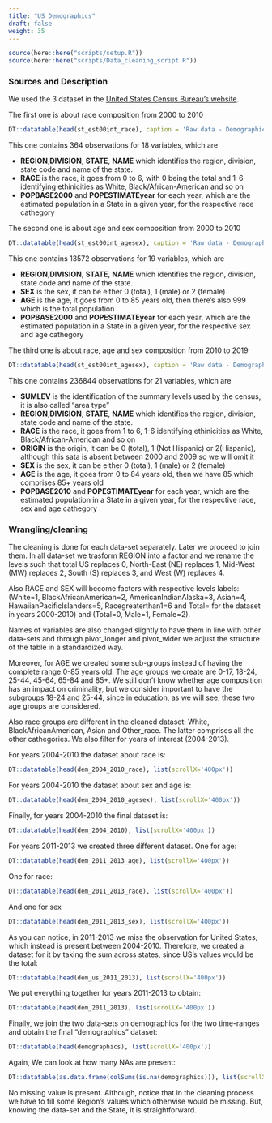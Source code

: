 ```yaml
---
title: "US Demographics"
draft: false
weight: 35
---
```

```r
source(here::here("scripts/setup.R"))
source(here::here("scripts/Data_cleaning_script.R"))
```

### Sources and Description

We used the 3 dataset in the [United States Census Bureau's website](https://www.census.gov/).  

The first one is about race composition from 2000 to 2010
```r
DT::datatable(head(st_est00int_race), caption = 'Raw data - Demographics, Race, 2000-2010', options = list( scrollX='400px'))
```

This one contains 364 observations for 18 variables, which are

<ul>
  <li> <b>REGION</b>,<b>DIVISION</b>, <b>STATE</b>, <b>NAME</b> which identifies the region, division, state code and name of the state. </li>
  <li> <b>RACE</b> is the race, it goes from 0 to 6, with 0 being the total and 1-6 identifying ethinicities as White, Black/African-American and so on </li>
  <li> <b>POPBASE2000</b> and <b>POPESTIMATEyear</b> for each year, which are the estimated population in a State in a given year, for the respective race cathegory</li>
</ul>

The second one is about age and sex composition from 2000 to 2010

```r
DT::datatable(head(st_est00int_agesex), caption = 'Raw data - Demographics, Age & Sex, 2000-2010', options = list(scrollX='400px'))
```
This one contains 13572 observations for 19 variables, which are

<ul>
  <li> <b>REGION</b>,<b>DIVISION</b>, <b>STATE</b>, <b>NAME</b> which identifies the region, division, state code and name of the state. </li>
  <li> <b>SEX</b> is the sex, it can be either 0 (total), 1 (male) or 2 (female) </li>
  <li> <b>AGE</b> is the age, it goes from 0 to 85 years old, then there's also 999 which is the total population </li>
  <li> <b>POPBASE2000</b> and <b>POPESTIMATEyear</b> for each year, which are the estimated population in a State in a given year, for the respective sex and age cathegory</li>
</ul>

The third one is about race, age and sex composition from 2010 to 2019

```r
DT::datatable(head(st_est00int_agesex), caption = 'Raw data - Demographics, Race, Age & Sex, 2010-2019', options = list(scrollX='400px'))
```
This one contains 236844 observations for 21 variables, which are

<ul>
  <li><b>SUMLEV</b> is the identification of the summary levels used by the census, it is also called "area type"</li>
  <li> <b>REGION</b>,<b>DIVISION</b>, <b>STATE</b>, <b>NAME</b> which identifies the region, division, state code and name of the state. </li>
  <li> <b>RACE</b> is the race, it goes from 1 to 6, 1-6 identifying ethinicities as White, Black/African-American and so on </li>
  <li> <b>ORIGIN</b> is the origin, it can be 0 (total), 1 (Not Hispanic) or 2(Hispanic), although this sata is absent between 2000 and 2009 so we will omit it </li>
  <li> <b>SEX</b> is the sex, it can be either 0 (total), 1 (male) or 2 (female) </li>
  <li> <b>AGE</b> is the age, it goes from 0 to 84 years old, then we have 85 which comprises 85+ years old </li>
  <li> <b>POPBASE2010</b> and <b>POPESTIMATEyear</b> for each year, which are the estimated population in a State in a given year, for the respective race, sex and age cathegory</li>
</ul>


### Wrangling/cleaning

The cleaning is done for each data-set separately. Later we proceed to join them.
 In all data-set we trasform REGION into a factor and we rename the levels such that total US replaces 0, North-East (NE) replaces 1, Mid-West (MW) replaces 2, South (S) replaces 3, and West (W) replaces 4. 

Also RACE and SEX will become factors  with respective levels labels:(White=1, BlackAfricanAmerican=2, AmericanIndianAlaska=3, Asian=4, HawaiianPacificIslanders=5, Racegreaterthan1=6 and Total= for the dataset in years 2000-2010) and (Total=0, Male=1, Female=2).

Names of variables are also changed slightly to have them in line with other data-sets and through pivot_longer and pivot_wider we adjust the structure of the table in a standardized way. 

Moreover, for AGE we created some sub-groups instead of having the complete range 0-85 years old. 
The age groups we create are 0-17, 18-24, 25-44, 45-64, 65-84 and 85+. We still don't know whether age composition has an impact on criminality, but we consider important to have the subgroups 18-24 and 25-44, since in education, as we will see, these two age groups are considered. 

Also race groups are different in the cleaned dataset: White, BlackAfricanAmerican, Asian and Other_race. The latter comprises all the other cathegories.
We also filter for years of interest (2004-2013).

For years 2004-2010 the dataset about race is:

```r
DT::datatable(head(dem_2004_2010_race), list(scrollX='400px'))
```

For years 2004-2010 the dataset about sex and age is:

```r
DT::datatable(head(dem_2004_2010_agesex), list(scrollX='400px'))
```

Finally, for years 2004-2010 the final dataset is:

```r
DT::datatable(head(dem_2004_2010), list(scrollX='400px'))
```

For years 2011-2013 we created three different dataset. One for age:

```r
DT::datatable(head(dem_2011_2013_age), list(scrollX='400px'))
```

One for race:

```r
DT::datatable(head(dem_2011_2013_race), list(scrollX='400px'))
```

And one for sex

```r
DT::datatable(head(dem_2011_2013_sex), list(scrollX='400px'))
```

As you can notice, in 2011-2013 we miss the observation for United States, which instead is present between 2004-2010. Therefore, we created a dataset for it by taking the sum across states, since US's values would be the total:

```r
DT::datatable(head(dem_us_2011_2013), list(scrollX='400px'))
```

We put everything together for years 2011-2013 to obtain:

```r
DT::datatable(head(dem_2011_2013), list(scrollX='400px'))
```

Finally, we join the two data-sets on demographics for the two time-ranges and obtain the final "demographics" dataset:

```r
DT::datatable(head(demographics), list(scrollX='400px'))
```

Again, We can look at how many NAs are present:

```r
DT::datatable(as.data.frame(colSums(is.na(demographics))), list(scrollX='400px'), colnames = "Missing Values")
```

No missing value is present. Although, notice that in the cleaning process we have to fill some Region's values which otherwise would be missing. But, knowing the data-set and the State, it is straightforward.